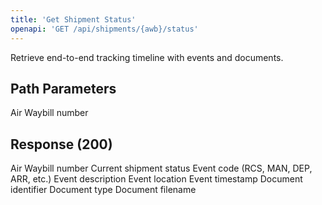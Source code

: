 ```yaml
---
title: 'Get Shipment Status'
openapi: 'GET /api/shipments/{awb}/status'
---
```


Retrieve end-to-end tracking timeline with events and documents.

## Path Parameters

<ParamField path="awb" type="string" required>
  Air Waybill number
</ParamField>

## Response (200)

<ParamField status="200" type="object">
  <ParamField name="awb_number" type="string">
    Air Waybill number
  </ParamField>
  <ParamField name="current_status" type="string">
    Current shipment status
  </ParamField>
  <ParamField name="events" type="array">
    <ParamField name="event_code" type="string">
      Event code (RCS, MAN, DEP, ARR, etc.)
    </ParamField>
    <ParamField name="description" type="string">
      Event description
    </ParamField>
    <ParamField name="location" type="string">
      Event location
    </ParamField>
    <ParamField name="timestamp" type="string" format="date-time">
      Event timestamp
    </ParamField>
  </ParamField>
  <ParamField name="documents" type="array">
    <ParamField name="document_id" type="string">
      Document identifier
    </ParamField>
    <ParamField name="type" type="string">
      Document type
    </ParamField>
    <ParamField name="filename" type="string">
      Document filename
    </ParamField>
  </ParamField>
</ParamField>
